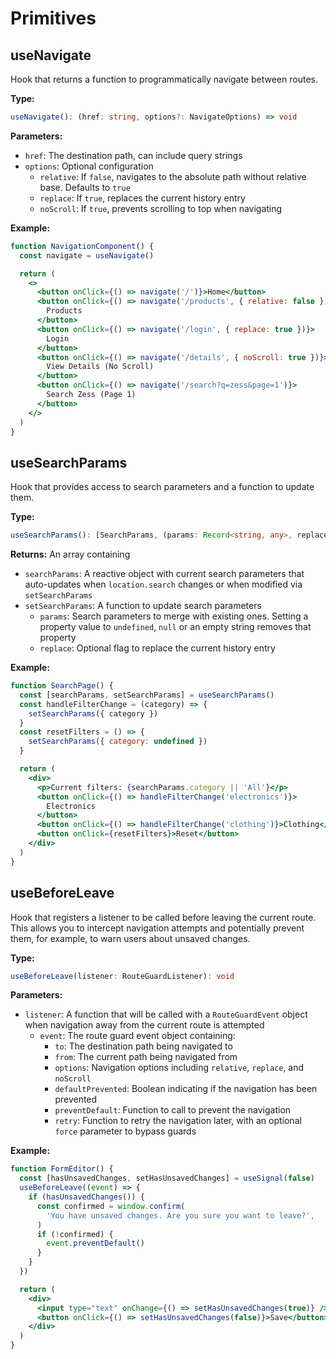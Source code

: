 # Primitives

## useNavigate

Hook that returns a function to programmatically navigate between routes.

**Type:**

```ts
useNavigate(): (href: string, options?: NavigateOptions) => void
```

**Parameters:**

- `href`: The destination path, can include query strings
- `options`: Optional configuration
  - `relative`: If `false`, navigates to the absolute path without relative base. Defaults to `true`
  - `replace`: If `true`, replaces the current history entry
  - `noScroll`: If `true`, prevents scrolling to top when navigating

**Example:**

```jsx
function NavigationComponent() {
  const navigate = useNavigate()

  return (
    <>
      <button onClick={() => navigate('/')}>Home</button>
      <button onClick={() => navigate('/products', { relative: false })}>
        Products
      </button>
      <button onClick={() => navigate('/login', { replace: true })}>
        Login
      </button>
      <button onClick={() => navigate('/details', { noScroll: true })}>
        View Details (No Scroll)
      </button>
      <button onClick={() => navigate('/search?q=zess&page=1')}>
        Search Zess (Page 1)
      </button>
    </>
  )
}
```

## useSearchParams

Hook that provides access to search parameters and a function to update them.

**Type:**

```ts
useSearchParams(): [SearchParams, (params: Record<string, any>, replace?: boolean) => void]
```

**Returns:** An array containing

- `searchParams`: A reactive object with current search parameters that auto-updates when `location.search` changes or when modified via `setSearchParams`
- `setSearchParams`: A function to update search parameters
  - `params`: Search parameters to merge with existing ones. Setting a property value to `undefined`, `null` or an empty string removes that property
  - `replace`: Optional flag to replace the current history entry

**Example:**

```jsx
function SearchPage() {
  const [searchParams, setSearchParams] = useSearchParams()
  const handleFilterChange = (category) => {
    setSearchParams({ category })
  }
  const resetFilters = () => {
    setSearchParams({ category: undefined })
  }

  return (
    <div>
      <p>Current filters: {searchParams.category || 'All'}</p>
      <button onClick={() => handleFilterChange('electronics')}>
        Electronics
      </button>
      <button onClick={() => handleFilterChange('clothing')}>Clothing</button>
      <button onClick={resetFilters}>Reset</button>
    </div>
  )
}
```

## useBeforeLeave

Hook that registers a listener to be called before leaving the current route. This allows you to intercept navigation attempts and potentially prevent them, for example, to warn users about unsaved changes.

**Type:**

```ts
useBeforeLeave(listener: RouteGuardListener): void
```

**Parameters:**

- `listener`: A function that will be called with a `RouteGuardEvent` object when navigation away from the current route is attempted
  - `event`: The route guard event object containing:
    - `to`: The destination path being navigated to
    - `from`: The current path being navigated from
    - `options`: Navigation options including `relative`, `replace`, and `noScroll`
    - `defaultPrevented`: Boolean indicating if the navigation has been prevented
    - `preventDefault`: Function to call to prevent the navigation
    - `retry`: Function to retry the navigation later, with an optional `force` parameter to bypass guards

**Example:**

```jsx
function FormEditor() {
  const [hasUnsavedChanges, setHasUnsavedChanges] = useSignal(false)
  useBeforeLeave((event) => {
    if (hasUnsavedChanges()) {
      const confirmed = window.confirm(
        'You have unsaved changes. Are you sure you want to leave?',
      )
      if (!confirmed) {
        event.preventDefault()
      }
    }
  })

  return (
    <div>
      <input type="text" onChange={() => setHasUnsavedChanges(true)} />
      <button onClick={() => setHasUnsavedChanges(false)}>Save</button>
    </div>
  )
}
```
